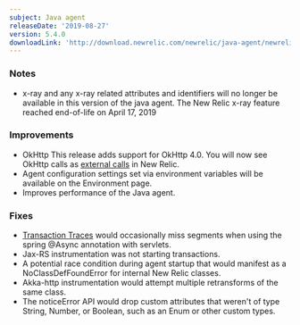 ```yaml
---
subject: Java agent
releaseDate: '2019-08-27'
version: 5.4.0
downloadLink: 'http://download.newrelic.com/newrelic/java-agent/newrelic-agent/5.4.0/'
---
```


### Notes

* x-ray and any x-ray related attributes and identifiers will no longer be available in this version of the java agent. The New Relic x-ray feature reached end-of-life on April 17, 2019

### Improvements

* OkHttp This release adds support for OkHttp 4.0. You will now see OkHttp calls as [external calls](https://docs.newrelic.com/docs/apm/applications-menu/monitoring/external-services-page) in New Relic.
* Agent configuration settings set via environment variables will be available on the Environment page.
* Improves performance of the Java agent.

### Fixes

* [Transaction Traces](https://docs.newrelic.com/docs/apm/transactions/transaction-traces/introduction-transaction-traces) would occasionally miss segments when using the spring @Async annotation with servlets.
* Jax-RS instrumentation was not starting transactions.
* A potential race condition during agent startup that would manifest as a NoClassDefFoundError for internal New Relic classes.
* Akka-http instrumentation would attempt multiple retransforms of the same class.
* The noticeError API would drop custom attributes that weren't of type String, Number, or Boolean, such as an Enum or other custom types.
